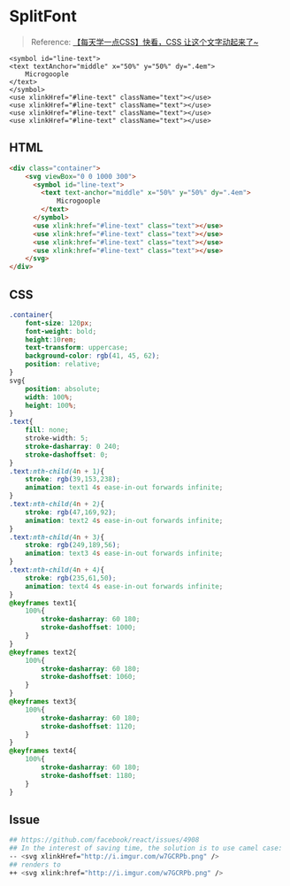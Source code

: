 
<Meta title="SVG/SplitFont" />

# SplitFont
> Reference: [【每天学一点CSS】快看，CSS 让这个文字动起来了~](https://www.bilibili.com/video/BV16p4y117k1)

    <symbol id="line-text">
    <text textAnchor="middle" x="50%" y="50%" dy=".4em">
        Microgoople
    </text>
    </symbol>
    <use xlinkHref="#line-text" className="text"></use>
    <use xlinkHref="#line-text" className="text"></use>
    <use xlinkHref="#line-text" className="text"></use>
    <use xlinkHref="#line-text" className="text"></use>
</svg>

<div className="Wrap_SplitFont">
    <FontSvg />
</div>

## HTML

```html
<div class="container">
    <svg viewBox="0 0 1000 300">
      <symbol id="line-text">
        <text text-anchor="middle" x="50%" y="50%" dy=".4em">
            Microgoople
        </text>
      </symbol>
      <use xlink:href="#line-text" class="text"></use>
      <use xlink:href="#line-text" class="text"></use>
      <use xlink:href="#line-text" class="text"></use>
      <use xlink:href="#line-text" class="text"></use>
    </svg>
</div>
```

## CSS

```css
.container{
    font-size: 120px;
    font-weight: bold;
    height:10rem;
    text-transform: uppercase;
    background-color: rgb(41, 45, 62);
    position: relative;
}
svg{
    position: absolute;
    width: 100%;
    height: 100%;
}
.text{
    fill: none;
    stroke-width: 5;
    stroke-dasharray: 0 240;
    stroke-dashoffset: 0;
}
.text:nth-child(4n + 1){
    stroke: rgb(39,153,238);
    animation: text1 4s ease-in-out forwards infinite;
}
.text:nth-child(4n + 2){
    stroke: rgb(47,169,92);
    animation: text2 4s ease-in-out forwards infinite;
}
.text:nth-child(4n + 3){
    stroke: rgb(249,189,56);
    animation: text3 4s ease-in-out forwards infinite;
}
.text:nth-child(4n + 4){
    stroke: rgb(235,61,50);
    animation: text4 4s ease-in-out forwards infinite;
}
@keyframes text1{
    100%{
        stroke-dasharray: 60 180;
        stroke-dashoffset: 1000;
    }
}
@keyframes text2{
    100%{
        stroke-dasharray: 60 180;
        stroke-dashoffset: 1060;
    }
}
@keyframes text3{
    100%{
        stroke-dasharray: 60 180;
        stroke-dashoffset: 1120;
    }
}
@keyframes text4{
    100%{
        stroke-dasharray: 60 180;
        stroke-dashoffset: 1180;
    }
}
```

## Issue

```bash
## https://github.com/facebook/react/issues/4908
## In the interest of saving time, the solution is to use camel case:
-- <svg xlinkHref="http://i.imgur.com/w7GCRPb.png" />
## renders to
++ <svg xlink:href="http://i.imgur.com/w7GCRPb.png" />
```